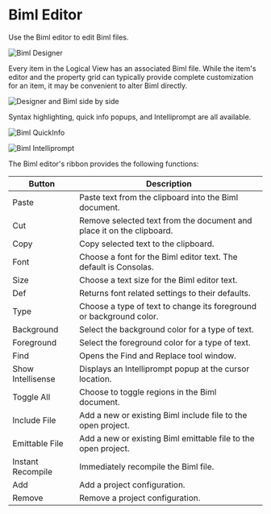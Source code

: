 # Biml Editor

Use the Biml editor to edit Biml files.

![Biml Designer](/img/bimlstudio/Biml1.png)

Every item in the Logical View has an associated Biml file. While the item's editor and the property grid can typically provide complete customization for an item, it may be convenient to alter Biml directly.

![Designer and Biml side by side](/img/bimlstudio/Biml2.png)

Syntax highlighting, quick info popups, and Intelliprompt are all available.

![Biml QuickInfo](/img/bimlstudio/Biml3.png)

![Biml Intelliprompt](/img/bimlstudio/Biml4.png)

The Biml editor's ribbon provides the following functions:

Button | Description
--- | ---
Paste | Paste text from the clipboard into the Biml document.
Cut | Remove selected text from the document and place it on the clipboard.
Copy | Copy selected text to the clipboard.
Font | Choose a font for the Biml editor text. The default is Consolas.
Size | Choose a text size for the Biml editor text.
Def | Returns font related settings to their defaults.
Type | Choose a type of text to change its foreground or background color.
Background | Select the background color for a type of text.
Foreground | Select the foreground color for a type of text.
Find | Opens the Find and Replace tool window.
Show Intellisense | Displays an Intelliprompt popup at the cursor location.
Toggle All | Choose to toggle regions in the Biml document.
Include File | Add a new or existing Biml include file to the open project.
Emittable File | Add a new or existing Biml emittable file to the open project.
Instant Recompile | Immediately recompile the Biml file.
Add | Add a project configuration.
Remove | Remove a project configuration.